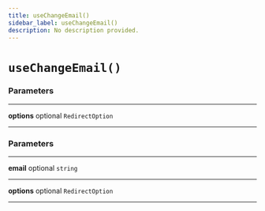 ```yaml
---
title: useChangeEmail()
sidebar_label: useChangeEmail()
description: No description provided.
---
```


# `useChangeEmail()`

### Parameters

---

**options** <span className="optional-status">optional</span> `RedirectOption`

---

### Parameters

---

**email** <span className="optional-status">optional</span> `string`

---

**options** <span className="optional-status">optional</span> `RedirectOption`

---
